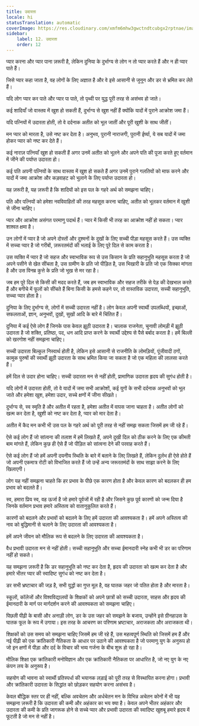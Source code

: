 ```yaml
---
title: उदारता
locale: hi
statusTranslation: automatic
coverImage: https://res.cloudinary.com/xmfm6mhw3gwctndtcubgx2rptnae/image/upload/v1740337243/small_cover_educacion_fundamental_a051170f1c.webp
sidebar:
    label: 12. उदारता
    order: 12
---
```

प्यार करना और प्यार पाना ज़रूरी है, लेकिन दुनिया के दुर्भाग्य से लोग न तो प्यार करते हैं और न ही प्यार पाते हैं।

जिसे प्यार कहा जाता है, वह लोगों के लिए अज्ञात है और वे इसे आसानी से जुनून और डर से भ्रमित कर लेते हैं।

यदि लोग प्यार कर पाते और प्यार पा पाते, तो पृथ्वी पर युद्ध पूरी तरह से असंभव हो जाते।

कई शादियाँ जो वास्तव में खुश हो सकती हैं, दुर्भाग्य से खुश नहीं हैं क्योंकि यादों में पुराने आक्रोश जमा हैं।

यदि पत्नियों में उदारता होती, तो वे दर्दनाक अतीत को भूल जातीं और पूरी खुशी के साथ जीतीं।

मन प्यार को मारता है, उसे नष्ट कर देता है। अनुभव, पुरानी नाराजगी, पुरानी ईर्ष्या, ये सब यादों में जमा होकर प्यार को नष्ट कर देते हैं।

कई नाराज़ पत्नियाँ खुश हो सकती हैं अगर उनमें अतीत को भूलने और अपने पति की पूजा करते हुए वर्तमान में जीने की पर्याप्त उदारता हो।

कई पति अपनी पत्नियों के साथ वास्तव में खुश हो सकते हैं अगर उनमें पुराने गलतियों को माफ करने और यादों में जमा आक्रोश और कड़वाहट को भुलाने के लिए पर्याप्त उदारता हो।

यह ज़रूरी है, यह ज़रूरी है कि शादियों को इस पल के गहरे अर्थ को समझना चाहिए।

पति और पत्नियों को हमेशा नवविवाहितों की तरह महसूस करना चाहिए, अतीत को भूलकर वर्तमान में खुशी से जीना चाहिए।

प्यार और आक्रोश असंगत परमाणु पदार्थ हैं। प्यार में किसी भी तरह का आक्रोश नहीं हो सकता। प्यार शाश्वत क्षमा है।

उन लोगों में प्यार है जो अपने दोस्तों और दुश्मनों के दुखों के लिए सच्ची पीड़ा महसूस करते हैं। उस व्यक्ति में सच्चा प्यार है जो गरीबों, ज़रूरतमंदों की भलाई के लिए पूरे दिल से काम करता है।

उस व्यक्ति में प्यार है जो सहज और स्वाभाविक रूप से उस किसान के प्रति सहानुभूति महसूस करता है जो अपने पसीने से खेत सींचता है, उस ग्रामीण के प्रति जो पीड़ित है, उस भिखारी के प्रति जो एक सिक्का मांगता है और उस विनम्र कुत्ते के प्रति जो भूख से मर रहा है।

जब हम पूरे दिल से किसी की मदद करते हैं, जब हम स्वाभाविक और सहज तरीके से पेड़ की देखभाल करते हैं और बगीचे में फूलों को सींचते हैं बिना किसी के हमसे कहने पर, तो वास्तविक उदारता, सच्ची सहानुभूति, सच्चा प्यार होता है।

दुनिया के लिए दुर्भाग्य से, लोगों में सच्ची उदारता नहीं है। लोग केवल अपनी स्वार्थी उपलब्धियों, इच्छाओं, सफलताओं, ज्ञान, अनुभवों, दुखों, सुखों आदि के बारे में चिंतित हैं।

दुनिया में कई ऐसे लोग हैं जिनके पास केवल झूठी उदारता है। चालाक राजनेता, चुनावी लोमड़ी में झूठी उदारता है जो शक्ति, प्रतिष्ठा, पद, धन आदि प्राप्त करने के स्वार्थी उद्देश्य से पैसे बर्बाद करता है। हमें बिल्ली को खरगोश नहीं समझना चाहिए।

सच्ची उदारता बिल्कुल निस्वार्थ होती है, लेकिन इसे आसानी से राजनीति के लोमड़ियों, पूंजीवादी ठगों, कामुक पुरुषों की स्वार्थी झूठी उदारता के साथ भ्रमित किया जा सकता है जो एक महिला की लालसा करते हैं।

हमें दिल से उदार होना चाहिए। सच्ची उदारता मन से नहीं होती, प्रामाणिक उदारता हृदय की सुगंध होती है।

यदि लोगों में उदारता होती, तो वे यादों में जमा सभी आक्रोशों, कई युगों के सभी दर्दनाक अनुभवों को भूल जाते और हमेशा खुश, हमेशा उदार, सच्चे क्षणों में जीना सीखते।

दुर्भाग्य से, स्व स्मृति है और अतीत में रहता है, हमेशा अतीत में वापस जाना चाहता है। अतीत लोगों को खत्म कर देता है, खुशी को नष्ट कर देता है, प्यार को मार देता है।

अतीत में कैद मन कभी भी उस पल के गहरे अर्थ को पूरी तरह से नहीं समझ सकता जिसमें हम जी रहे हैं।

ऐसे कई लोग हैं जो सांत्वना की तलाश में हमें लिखते हैं, अपने दुखी दिल को ठीक करने के लिए एक कीमती बाम मांगते हैं, लेकिन कुछ ही ऐसे हैं जो पीड़ित को सांत्वना देने की परवाह करते हैं।

ऐसे कई लोग हैं जो हमें अपनी दयनीय स्थिति के बारे में बताने के लिए लिखते हैं, लेकिन दुर्लभ ही ऐसे होते हैं जो अपनी एकमात्र रोटी को विभाजित करते हैं जो उन्हें अन्य जरूरतमंदों के साथ साझा करने के लिए खिलाएगी।

लोग यह नहीं समझना चाहते कि हर प्रभाव के पीछे एक कारण होता है और केवल कारण को बदलकर ही हम प्रभाव को बदलते हैं।

स्व, हमारा प्रिय स्व, वह ऊर्जा है जो हमारे पूर्वजों में रही है और जिसने कुछ पूर्व कारणों को जन्म दिया है जिनके वर्तमान प्रभाव हमारे अस्तित्व को वातानुकूलित करते हैं।

कारणों को बदलने और प्रभावों को बदलने के लिए हमें उदारता की आवश्यकता है। हमें अपने अस्तित्व की नाव को बुद्धिमानी से चलाने के लिए उदारता की आवश्यकता है।

हमें अपने जीवन को मौलिक रूप से बदलने के लिए उदारता की आवश्यकता है।

वैध प्रभावी उदारता मन से नहीं होती। सच्ची सहानुभूति और सच्चा ईमानदारी स्नेह कभी भी डर का परिणाम नहीं हो सकते।

यह समझना ज़रूरी है कि डर सहानुभूति को नष्ट कर देता है, हृदय की उदारता को खत्म कर देता है और हमारे भीतर प्यार की स्वादिष्ट सुगंध को नष्ट कर देता है।

डर सभी भ्रष्टाचार की जड़ है, सभी युद्धों का गुप्त मूल है, वह घातक जहर जो पतित होता है और मारता है।

स्कूलों, कॉलेजों और विश्वविद्यालयों के शिक्षकों को अपने छात्रों को सच्ची उदारता, साहस और हृदय की ईमानदारी के मार्ग पर मार्गदर्शन करने की आवश्यकता को समझना चाहिए।

पिछली पीढ़ी के बासी और अनाड़ी लोग, डर के उस जहर को समझने के बजाय, उन्होंने इसे ग्रीनहाउस के घातक फूल के रूप में उगाया। इस तरह के आचरण का परिणाम भ्रष्टाचार, अराजकता और अराजकता थी।

शिक्षकों को उस समय को समझना चाहिए जिसमें हम जी रहे हैं, उस महत्वपूर्ण स्थिति को जिसमें हम हैं और नई पीढ़ी को एक क्रांतिकारी नैतिकता के आधार पर उठाने की आवश्यकता है जो परमाणु युग के अनुरूप हो जो इन क्षणों में पीड़ा और दर्द के विचार की भव्य गर्जना के बीच शुरू हो रहा है।

मौलिक शिक्षा एक क्रांतिकारी मनोविज्ञान और एक क्रांतिकारी नैतिकता पर आधारित है, जो नए युग के नए कंपन लय के अनुरूप है।

सहयोग की भावना को स्वार्थी प्रतिस्पर्धा की भयानक लड़ाई को पूरी तरह से विस्थापित करना होगा। प्रभावी और क्रांतिकारी उदारता के सिद्धांत को छोड़कर सहयोग करना असंभव है।

केवल बौद्धिक स्तर पर ही नहीं, बल्कि अवचेतन और अर्धचेतन मन के विभिन्न अचेतन कोनों में भी यह समझना ज़रूरी है कि उदारता की कमी और अहंकार का भय क्या है। केवल अपने भीतर अहंकार और उदारता की कमी के प्रति जागरूक होने से सच्चे प्यार और प्रभावी उदारता की स्वादिष्ट खुशबू हमारे हृदय में फूटती है जो मन से नहीं है।

